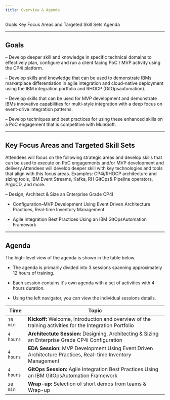 ```yaml
---
title: Overview & Agenda
---
```


<AnchorLinks>
  <AnchorLink>Goals</AnchorLink>
  <AnchorLink>Key Focus Areas and Targeted Skill  Sets</AnchorLink>
  <AnchorLink>Agenda</AnchorLink>
</AnchorLinks>

***

## Goals

  – Develop deeper skill and knowledge in specific technical domains to effectively plan, configure and run a client facing PoC / MVP activity using the CP4i platform.

  – Develop skills and knowledge that  can be used to demonstrate IBMs marketplace differentiation in agile integration and cloud-native deployment using the IBM integration portfolio and RHOCP (GitOpsautomation).

  – Develop skills that can be used for MVP development and demonstrate IBMs innovative capabilities for multi-style integration with a deep focus on event-drive integration patterns.

  – Develop techniques and best practices for using these enhanced skills on a PoC engagement that is competitive with MuleSoft.

***

## Key Focus Areas and Targeted Skill  Sets

Attendees will focus on the following strategic areas and develop skills that can be used to execute on PoC engagements and/or MVP development and delivery.Attendees will develop deeper skill with key technologies and tools that align with this focus areas.  Examples: CP4i/RHOCP architecture and sizing tools, IBM Event Streams, Kafka, RH GitOps& Pipeline operators, ArgoCD, and more.

  – Design, Architect & Size an Enterprise Grade CP4I

  - Configuration–MVP Development Using Event Driven Architecture Practices, Real-time Inventory Management

  - Agile Integration Best Practices Using an IBM GitOpsAutomation Framework

***

## Agenda

The high-level view of the agenda is shown in the table below.

  - The agenda is primarily divided into 3 sessions spanning approximately 12 hours of training.

  - Each session contains it's own agenda with a set of activities with 4 hours duration.

  - Using the left navigator, you can view the individual sessions details.

Time | Topic
-------|-------------------
`10 min` | **Kickoff:** Welcome, Introduction and overview of the training  activities for the Integration Portfolio
`4 hours` | **Architectute Session:** Designing, Architecting & Sizing an Enterprise Grade CP4i Configuration
`4 hours` | **EDA Session:** MVP Development Using Event Driven Architecture Practices, Real-time Inventory Management
`4 hours` | **GitOps Session:** Agile Integration Best Practices Using an IBM GitOpsAutomation Framework
`20 min` | **Wrap-up:** Selection of short demos from teams & Wrap-up
